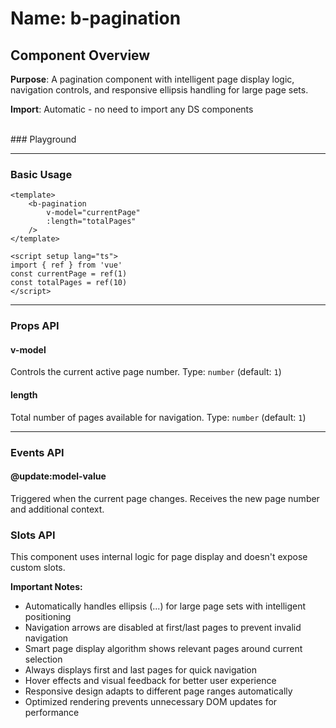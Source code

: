 
<Meta of={BPagination} />

# Name: b-pagination
## Component Overview

**Purpose**: A pagination component with intelligent page display logic, navigation controls, and responsive ellipsis handling for large page sets.

**Import**: Automatic - no need to import any DS components

<br />
### Playground

<Canvas of={BPagination.Primary} />
<Controls />

---

### Basic Usage

```vue
<template>
    <b-pagination 
        v-model="currentPage"
        :length="totalPages"
    />
</template>

<script setup lang="ts">
import { ref } from 'vue'
const currentPage = ref(1)
const totalPages = ref(10)
</script>
```

<Canvas sourceState="none" of={BPagination.Primary} />

---

### Props API

#### v-model
Controls the current active page number. Type: `number` (default: `1`)

#### length
Total number of pages available for navigation. Type: `number` (default: `1`)

---

### Events API

#### @update:model-value
Triggered when the current page changes. Receives the new page number and additional context.

### Slots API

This component uses internal logic for page display and doesn't expose custom slots.

**Important Notes:**
- Automatically handles ellipsis (...) for large page sets with intelligent positioning
- Navigation arrows are disabled at first/last pages to prevent invalid navigation
- Smart page display algorithm shows relevant pages around current selection
- Always displays first and last pages for quick navigation
- Hover effects and visual feedback for better user experience
- Responsive design adapts to different page ranges automatically
- Optimized rendering prevents unnecessary DOM updates for performance